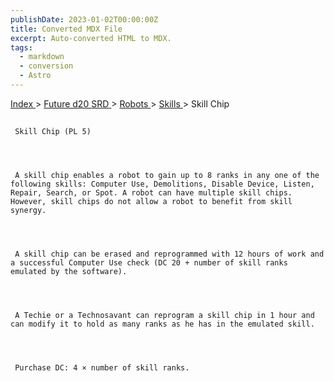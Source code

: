 ```yaml
---
publishDate: 2023-01-02T00:00:00Z
title: Converted MDX File
excerpt: Auto-converted HTML to MDX.
tags:
  - markdown
  - conversion
  - Astro
---
```







[
      Index
     ](-index)
     >
     [
      Future d20 SRD
     ](future-d20-srd-index)
     >
     [
      Robots
     ](future-d20-srd-robots-index)
     >
     [
      Skills
     ](future-d20-srd-robots-skills-index)
     > Skill Chip
    





## 
     Skill Chip (PL 5)
    



     A skill chip enables a robot to gain up to 8 ranks in any one of the following skills: Computer Use, Demolitions, Disable Device, Listen, Repair, Search, or Spot. A robot can have multiple skill chips. However, skill chips do not allow a robot to benefit from skill synergy.
    



     A skill chip can be erased and reprogrammed with 12 hours of work and a successful Computer Use check (DC 20 + number of skill ranks emulated by the software).
    



     A Techie or a Technosavant can reprogram a skill chip in 1 hour and can modify it to hold as many ranks as he has in the emulated skill.
    



     Purchase DC: 4 × number of skill ranks.
    




